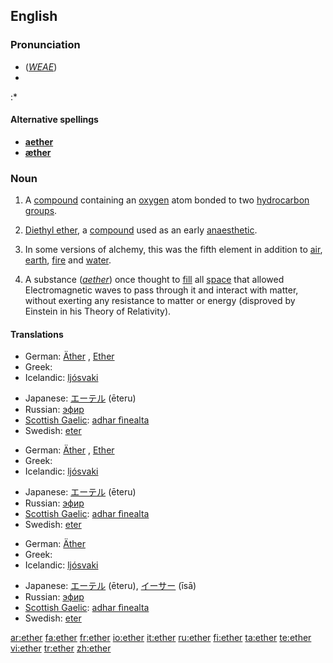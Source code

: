 {{see|Ether}}
==English==
{{wikipedia}}

===Pronunciation===
* (''[[WEAE]]'') {{IPA|/ˈiː.θɚ/}}
* {{audio|en-us-ether.ogg|Audio (US)}}
:* {{rhymes|iːθə(r)}}

====Alternative spellings====
{{rfc-level|Alternative spellings at L4+ not in L3 POS section}}
* '''[[aether]]''' {{italbrac|former British spelling}}
* '''[[æther]]''' {{italbrac|former British spelling}}

===Noun===
{{en-noun|-}}

# {{organic compound}} A [[compound]] containing an [[oxygen]] atom bonded to two [[hydrocarbon]] [[group]]s.
# {{organic compound}} [[diethyl ether|Diethyl ether]], a [[compound]] used as an early [[anaesthetic]].
# {{alchemy}} In some versions of alchemy, this was the fifth element in addition to [[air]], [[earth]], [[fire]] and [[water]].
# A substance (''[[aether]]'') once thought to [[fill]] all [[space]] that allowed Electromagnetic waves to pass through it and interact with matter, without exerting any resistance to matter or energy (disproved by Einstein in his Theory of Relativity).

{{seeCites}}

====Translations====
{{trans-top|chemical compound}}
* German: [[Äther]] {{m}}, [[Ether]] {{m}}
* Greek: {{t|el|αιθέρας|m|tr=aithéras}}
* Icelandic: [[ljósvaki]] {{m}}
{{trans-mid}}
* Japanese: [[エーテル]] (ēteru)
* Russian: [[эфир]] {{m}}
* [[Scottish Gaelic]]: [[adhar fìnealta]] {{m}}
* Swedish: [[eter]] {{c}}
{{trans-bottom}}

{{trans-top|fifth element of alchemy}}
* German: [[Äther]] {{m}}, [[Ether]] {{m}}
* Greek: {{t|el|αιθέρας|m|tr=aithéras}}
* Icelandic: [[ljósvaki]] {{m}}
{{trans-mid}}
* Japanese: [[エーテル]] (ēteru)
* Russian: [[эфир]] {{m}}
* [[Scottish Gaelic]]: [[adhar fìnealta]] {{m}}
* Swedish: [[eter]] {{c}}
{{trans-bottom}}

{{trans-top|space filling substance}}
* German: [[Äther]] {{m}}
* Greek: {{t|el|αιθέρας|m|tr=aithéras}}
* Icelandic: [[ljósvaki]] {{m}}
{{trans-mid}}
* Japanese: [[エーテル]] (ēteru), [[イーサー]] (īsā)
* Russian: [[эфир]] {{m}}
* [[Scottish Gaelic]]: [[adhar fìnealta]] {{m}}
* Swedish: [[eter]] {{c}}
{{trans-bottom}}

[[ar:ether]]
[[fa:ether]]
[[fr:ether]]
[[io:ether]]
[[it:ether]]
[[ru:ether]]
[[fi:ether]]
[[ta:ether]]
[[te:ether]]
[[vi:ether]]
[[tr:ether]]
[[zh:ether]]